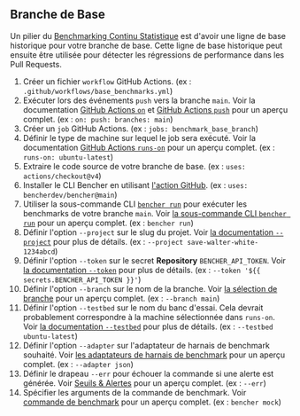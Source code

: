 
## Branche de Base

Un pilier du [Benchmarking Continu Statistique][benchmarking continu statistique]
est d'avoir une ligne de base historique pour votre branche de base.
Cette ligne de base historique peut ensuite être utilisée pour détecter les régressions de performance dans les Pull Requests.

<BaseBranchCode />

1. Créer un fichier `workflow` GitHub Actions.
   (ex : `.github/workflows/base_benchmarks.yml`)
2. Exécuter lors des événements `push` vers la branche `main`.
   Voir la documentation [GitHub Actions `on`][github actions on]
   et [GitHub Actions `push`][github actions push] pour un aperçu complet.
   (ex : `on: push: branches: main`)
3. Créer un `job` GitHub Actions.
   (ex : `jobs: benchmark_base_branch`)
4. Définir le type de machine sur lequel le job sera exécuté.
   Voir la documentation [GitHub Actions `runs-on`][github actions runs-on]
   pour un aperçu complet.
   (ex : `runs-on: ubuntu-latest`)
5. Extraire le code source de votre branche de base.
   (ex : `uses: actions/checkout@v4`)
6. Installer le CLI Bencher en utilisant [l'action GitHub][action github bencher cli].
   (ex : `uses: bencherdev/bencher@main`)
7. Utiliser la sous-commande CLI <code><a href="/fr/docs/explanation/bencher-run/">bencher run</a></code>
   pour exécuter les benchmarks de votre branche `main`.
   Voir [la sous-commande CLI `bencher run`][bencher run] pour un aperçu complet.
   (ex : `bencher run`)
8. Définir l'option `--project` sur le slug du projet.
   Voir [la documentation `--project`][option projet] pour plus de détails.
   (ex : `--project save-walter-white-1234abcd`)
9. Définir l'option `--token` sur le secret **Repository** `BENCHER_API_TOKEN`.
   Voir [la documentation `--token`][option token] pour plus de détails.
   (ex : `--token '${{ secrets.BENCHER_API_TOKEN }}'`)
10. Définir l'option `--branch` sur le nom de la branche.
    Voir [la sélection de branche][selection branche] pour un aperçu complet.
    (ex : `--branch main`)
11. Définir l'option `--testbed` sur le nom du banc d'essai.
    Cela devrait probablement correspondre à la machine sélectionnée dans `runs-on`.
    Voir [la documentation `--testbed`][option testbed] pour plus de détails.
    (ex : `--testbed ubuntu-latest`)
12. Définir l'option `--adapter` sur l'adaptateur de harnais de benchmark souhaité.
    Voir [les adaptateurs de harnais de benchmark][adaptateurs] pour un aperçu complet.
    (ex : `--adapter json`)
13. Définir le drapeau `--err` pour échouer la commande si une alerte est générée.
    Voir [Seuils & Alertes][alertes] pour un aperçu complet.
    (ex : `--err`)
14. Spécifier les arguments de la commande de benchmark.
    Voir [commande de benchmark][argument commande] pour un aperçu complet.
    (ex : `bencher mock`)

[github actions on]: https://docs.github.com/en/actions/using-workflows/workflow-syntax-for-github-actions#on
[github actions push]: https://docs.github.com/en/webhooks/webhook-events-and-payloads#push
[github actions runs-on]: https://docs.github.com/en/actions/using-workflows/workflow-syntax-for-github-actions#jobsjob_idruns-on
[action github bencher cli]: https://github.com/marketplace/actions/bencher-cli

[benchmarking continu statistique]: /fr/docs/how-to/track-benchmarks/#benchmarking-continu-statistique
[bencher run]: /fr/docs/explanation/bencher-run/
[option projet]: /fr/docs/explanation/bencher-run/#--project-project
[option token]: /fr/docs/explanation/bencher-run/#--token-token
[selection branche]: /fr/docs/explanation/branch-selection/#--branch-branch
[option testbed]: /fr/docs/explanation/bencher-run/#--testbed-testbed
[adaptateurs]: /fr/docs/explanation/adapters/
[alertes]: /fr/docs/explanation/thresholds/#alerts
[argument commande]: /fr/docs/explanation/bencher-run/#benchmark-command
